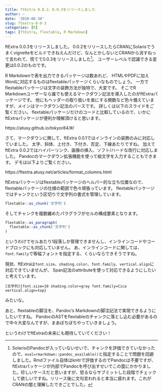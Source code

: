 ```yaml
---
title: ftExtra 0.0.2、0.0.3をリリースしました
author: ~
date: '2020-08-30'
slug: ftextra-0-0-3
categories: [R]
tags: [ftExtra, flextable, R Markdown]
---
```


ftExtra 0.0.3をリリースしました。
0.0.2をリリースしたらCRANにSolarisでうまくvignetteをビルドできねえんだけど、なんとかしないとCRANから消すねって言われて、慌てて0.0.3をリリースしました^[SolarisのPandocが入っていないせいで、チャンクを評価できていなかったので、`eval=rmarkdown::pandoc_available()`と指定することで問題を回避しました。Rmdファイル自体はknitrで評価するのでPandocは不要ですが、ftExtraパッケージが内部でPandocを呼び出すせいでこの罠にかかりました。珍しいケースだと思いますが、怒るならサブミットした段階でチェックして欲しいですね。リリース後に文句言われると本当に疲れます。これがCRANの闇と理解したできごとでした。]。
ユーザーレベルで認識できる変更は0.0.2のものです。

R Markdownで表を出力できるパッケージは数あれど、
HTMLやPDFに加えWordに対応するものはflextableパッケージくらいなものでしょう。
一方でflextableパッケージは文字の装飾方法が独特で、大変です。
そこでR Markdownユーザーなら誰でも使えるマークダウン記法を導入したのがftExtraパッケージです。
他にもヘッダーの取り扱いを楽にする関数など色々備えていますが、メインはマークダウン記法のパースです。
詳しくは以下のスライドをご覧ください。
flextableパッケージだけのコードと比較しているので、いかにftExtraパッケージが便利か理解頂けると思います。

https://atusy.github.io/tokyor84/#/

さて、マークダウンに関して、ftExtra 0.0.1ではインラインの装飾のみに対応していました。
太字、斜体、上付き、下付き、否定、下線あたりですね。
加えてftExtra 0.0.2ではハイパーリンク、画像の挿入、ソフト/ハードな改行に対応しました。
Pandocのマークダウン拡張機能を使って絵文字を入力することもできます。
デモは以下よりご覧ください。

https://ftextra.atusy.net/articles/format_columns.html

ftExtraパッケージはflextableパッケージのヘルパー的な立ち位置なので、flextableパッケージの仕様の範囲で色々頑張っています。
flextableパッケージではチャンクという区切りで文字列の書式を管理しています。

```r
flextable::as_chunk('文字列')
```

そしてチャンクを複数纏めたパラグラフがセルの構成要素となります。

```r
flextable::as_paragraph(
  flextable::as_chunk('文字列')
)
```

というわけでセルあたり1段落しか管理できませんし、インラインコードやコードブロックにも対応していません。
あ、インラインコードに関しては、`font.family`で等幅フォントを指定する、くらいならできそうですね。

現状、ftExtraは`font.size`、`shading.color`、`font.family`、`vertical.align`に対応できていませんが、
Span記法のattributeを使って対応できるようにしたいと考えています。

```
[文字列]{font.size=10 shading.color=gray font.family=Cica vertical.align=top}
```

みたいな。

あと、flextableの脚注を、Pandoc's Markdownの脚注記法で実現できるようにしたいですね。
PandocのASTをflextableのチャンクに落とし込む必要があるので中々大変なんですが、まあぼちぼちやっていきましょう。

というわけでftExtraの未来にも期待していてください！